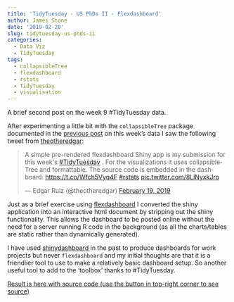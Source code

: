 ---
title: 'TidyTuesday - US PhDs II - Flexdashboard'
author: James Stone
date: '2019-02-20'
slug: tidytuesday-us-phds-ii
categories:
  - Data Viz
  - TidyTuesday
tags:
  - collapsibleTree
  - flexdashboard
  - rstats
  - TidyTuesday
  - visualisation
---

A brief second post on the week 9 #TidyTuesday data. 

After experimenting a little bit with the `collapsibleTree` package documented in the [previous post](http://jstone.netlify.com/post/tidytuesday-us-phds/) on this week's data I saw the following tweet from [theotheredgar](https://twitter.com/theotheredgar): 

<blockquote class="twitter-tweet" data-partner="tweetdeck"><p lang="en" dir="ltr">A simple pre-rendered flexdashboard Shiny app is my submission for this week&#39;s <a href="https://twitter.com/hashtag/TidyTuesday?src=hash&amp;ref_src=twsrc%5Etfw">#TidyTuesday</a> .  For the visualizations it uses collapsibleTree and formattable.  The source code is embedded in the dashboard: <a href="https://t.co/Wfch5Vyq4F">https://t.co/Wfch5Vyq4F</a> <a href="https://twitter.com/hashtag/rstats?src=hash&amp;ref_src=twsrc%5Etfw">#rstats</a> <a href="https://t.co/8LlNyxkJro">pic.twitter.com/8LlNyxkJro</a></p>&mdash; Edgar Ruiz (@theotheredgar) <a href="https://twitter.com/theotheredgar/status/1097955862235279360?ref_src=twsrc%5Etfw">February 19, 2019</a></blockquote>
<script async src="https://platform.twitter.com/widgets.js" charset="utf-8"></script>

Just as a brief exercise using [flexdashboard](https://cran.r-project.org/web/packages/flexdashboard/index.html) I converted the shiny application into an interactive html document by stripping out the shiny functionality. This allows the dashboard to be posted online without the need for a server running R code in the background (as all the charts/tables are static rather than dynamically generated). 

I have used [shinydashboard](https://cran.r-project.org/web/packages/shinydashboard/index.html) in the past to produce dashboards for work projects but never `flexdashboard` and my initial thoughts are that it is a friendlier tool to use to make a relatively basic dashboard setup. So another useful tool to add to the 'toolbox' thanks to #TidyTuesday. 

[Result is here with source code (use the button in top-right corner to see source)](http://jamesmstone.co.uk/TidyTuesday-USphds-dash.html)
